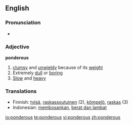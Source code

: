 ==English==

===Pronunciation===
* {{audio|en-us-ponderous.ogg|Audio (US)}}

===Adjective===
'''ponderous'''

# [[clumsy]] and [[unwieldy]] because of its [[weight]]
# Extremely [[dull]] or [[boring]]
# [[Slow]] and [[heavy]]

===Translations===
{{rfc-level|Translations at L3+ (AutoFormat would have corrected level of Translations)}}
* Finnish: [[tylsä]], [[raskassoutuinen]] (2), [[kömpelö]], [[raskas]] (3)
* Indonesian: [[bosan|membosankan]], [[berat dan lambat]]

[[io:ponderous]]
[[te:ponderous]]
[[vi:ponderous]]
[[zh:ponderous]]
